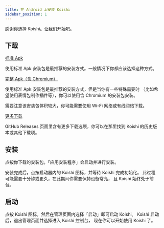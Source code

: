 ```yaml
---
title: 在 Android 上安装 Koishi
sidebar_position: 1
---
```



感谢你选择 Koishi。让我们开始吧。

## 下载

<Tabs groupId="install-method">
<TabItem value="standard" label="标准 Apk（推荐）" default>

<p>
  <a
    className="button button--secondary"
    href="https://k.ilharp.cc/android-lite.apk"
    target="_blank"
    rel="noopener noreferrer"
  >
    标准 Apk
  </a>
</p>

使用标准 Apk 安装包是最推荐的安装方式。一般情况下你都应该选择这种方式。

</TabItem>
<TabItem value="chromium" label="Apk（含 Chromium）">

<p>
  <a
    className="button button--secondary"
    href="https://k.ilharp.cc/android-full.apk"
    target="_blank"
    rel="noopener noreferrer"
  >
    完整 Apk（含 Chromium）
  </a>
</p>

使用标准 Apk 安装包是最推荐的安装方式，但是当你有一些特殊需要时
（比如希望使用表情包制作插件等），你可以使用含 Chromium 的安装包安装。

需要注意该安装包体积较大，你可能需要使用 Wi-Fi 网络或有线网络下载。

</TabItem>
<TabItem value="more" label="更多下载">

<p>
  <a
    className="button button--secondary"
    href="https://github.com/koishijs/koishi-android/releases"
    target="_blank"
    rel="noopener noreferrer"
  >
    更多下载
  </a>
</p>

GitHub Releases 页面里含有更多下载选项，你可以在那里找到 Koishi 的历史版本或其他下载项。

</TabItem>
</Tabs>

## 安装

点按你下载的安装包，「应用安装程序」会启动并进行安装。

安装完成后，点按启动器内的 Koishi 图标，并等待 Koishi 完成初始化。
此过程可能需要十分钟或更久，在此期间你需要保持设备常亮，
且 Koishi 始终处于前台。

## 启动

点按 Koishi 图标，然后在管理页面内选择「启动」即可启动 Koishi。
Koishi 启动后，退出管理页面并选择进入 Koishi 控制台，
现在你可以开始使用 Koishi 了。
